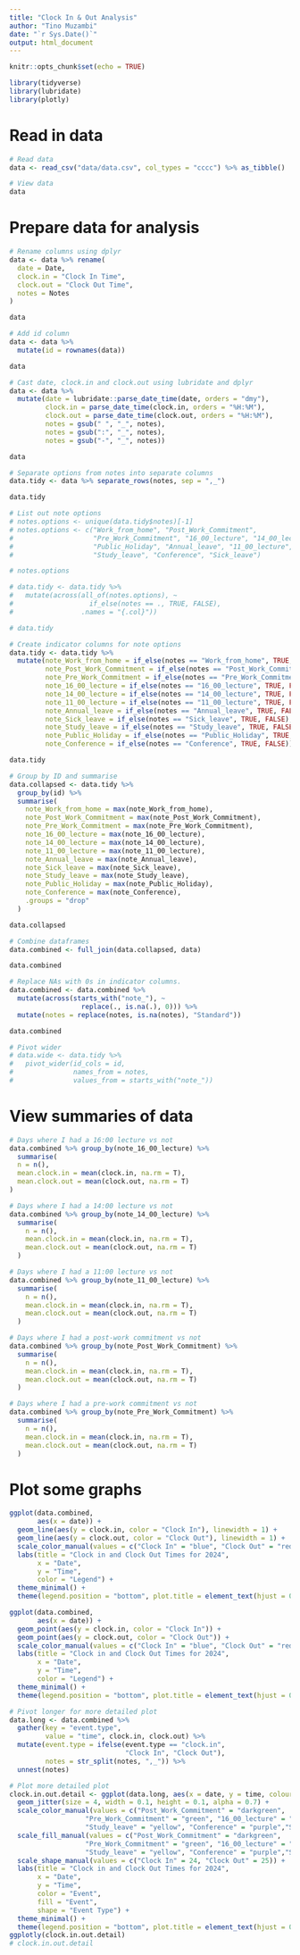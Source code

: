 ```yaml
---
title: "Clock In & Out Analysis"
author: "Tino Muzambi"
date: "`r Sys.Date()`"
output: html_document
---
```


```r
knitr::opts_chunk$set(echo = TRUE)

library(tidyverse)
library(lubridate)
library(plotly)
```

# Read in data
```r
# Read data
data <- read_csv("data/data.csv", col_types = "cccc") %>% as_tibble()
```

```r
# View data
data
```

# Prepare data for analysis
```r
# Rename columns using dplyr
data <- data %>% rename(
  date = Date,
  clock.in = "Clock In Time",
  clock.out = "Clock Out Time",
  notes = Notes
)

data
```

```r
# Add id column
data <- data %>% 
  mutate(id = rownames(data))

data
```

```r
# Cast date, clock.in and clock.out using lubridate and dplyr
data <- data %>% 
  mutate(date = lubridate::parse_date_time(date, orders = "dmy"),
         clock.in = parse_date_time(clock.in, orders = "%H:%M"),
         clock.out = parse_date_time(clock.out, orders = "%H:%M"),
         notes = gsub(" ", "_", notes),
         notes = gsub(":", "_", notes),
         notes = gsub("-", "_", notes))

data
```

```r
# Separate options from notes into separate columns
data.tidy <- data %>% separate_rows(notes, sep = ",_")

data.tidy
```

```r
# List out note options
# notes.options <- unique(data.tidy$notes)[-1]
# notes.options <- c("Work_from_home", "Post_Work_Commitment",
#                    "Pre_Work_Commitment", "16_00_lecture", "14_00_lecture",
#                    "Public_Holiday", "Annual_leave", "11_00_lecture",
#                    "Study_leave", "Conference", "Sick_leave")

# notes.options
```

```r
# data.tidy <- data.tidy %>% 
#   mutate(across(all_of(notes.options), ~
#                   if_else(notes == ., TRUE, FALSE),
#                 .names = "{.col}"))

# data.tidy
```

```r
# Create indicator columns for note options
data.tidy <- data.tidy %>% 
  mutate(note_Work_from_home = if_else(notes == "Work_from_home", TRUE, FALSE),
         note_Post_Work_Commitment = if_else(notes == "Post_Work_Commitment", TRUE, FALSE),
         note_Pre_Work_Commitment = if_else(notes == "Pre_Work_Commitment", TRUE, FALSE),
         note_16_00_lecture = if_else(notes == "16_00_lecture", TRUE, FALSE),
         note_14_00_lecture = if_else(notes == "14_00_lecture", TRUE, FALSE),
         note_11_00_lecture = if_else(notes == "11_00_lecture", TRUE, FALSE),
         note_Annual_leave = if_else(notes == "Annual_leave", TRUE, FALSE),
         note_Sick_leave = if_else(notes == "Sick_leave", TRUE, FALSE),
         note_Study_leave = if_else(notes == "Study_leave", TRUE, FALSE),
         note_Public_Holiday = if_else(notes == "Public_Holiday", TRUE, FALSE),
         note_Conference = if_else(notes == "Conference", TRUE, FALSE))

data.tidy
```

```r
# Group by ID and summarise
data.collapsed <- data.tidy %>% 
  group_by(id) %>% 
  summarise(
    note_Work_from_home = max(note_Work_from_home),
    note_Post_Work_Commitment = max(note_Post_Work_Commitment),
    note_Pre_Work_Commitment = max(note_Pre_Work_Commitment),
    note_16_00_lecture = max(note_16_00_lecture),
    note_14_00_lecture = max(note_14_00_lecture),
    note_11_00_lecture = max(note_11_00_lecture),
    note_Annual_leave = max(note_Annual_leave),
    note_Sick_leave = max(note_Sick_leave),
    note_Study_leave = max(note_Study_leave),
    note_Public_Holiday = max(note_Public_Holiday),
    note_Conference = max(note_Conference),
    .groups = "drop"
  )

data.collapsed
```

```r
# Combine dataframes
data.combined <- full_join(data.collapsed, data)

data.combined
```

```r
# Replace NAs with 0s in indicator columns.
data.combined <- data.combined %>% 
  mutate(across(starts_with("note_"), ~
                  replace(., is.na(.), 0))) %>% 
  mutate(notes = replace(notes, is.na(notes), "Standard"))

data.combined
```

```r
# Pivot wider
# data.wide <- data.tidy %>%
#   pivot_wider(id_cols = id,
#               names_from = notes,
#               values_from = starts_with("note_"))
```

# View summaries of data
```r
# Days where I had a 16:00 lecture vs not
data.combined %>% group_by(note_16_00_lecture) %>%
  summarise(
  n = n(),
  mean.clock.in = mean(clock.in, na.rm = T),
  mean.clock.out = mean(clock.out, na.rm = T)
)
```

```r
# Days where I had a 14:00 lecture vs not
data.combined %>% group_by(note_14_00_lecture) %>%
  summarise(
    n = n(),
    mean.clock.in = mean(clock.in, na.rm = T),
    mean.clock.out = mean(clock.out, na.rm = T)
  )
```

```r
# Days where I had a 11:00 lecture vs not
data.combined %>% group_by(note_11_00_lecture) %>%
  summarise(
    n = n(),
    mean.clock.in = mean(clock.in, na.rm = T),
    mean.clock.out = mean(clock.out, na.rm = T)
  )
```

```r
# Days where I had a post-work commitment vs not
data.combined %>% group_by(note_Post_Work_Commitment) %>%
  summarise(
    n = n(),
    mean.clock.in = mean(clock.in, na.rm = T),
    mean.clock.out = mean(clock.out, na.rm = T)
  )
```

```r
# Days where I had a pre-work commitment vs not
data.combined %>% group_by(note_Pre_Work_Commitment) %>%
  summarise(
    n = n(),
    mean.clock.in = mean(clock.in, na.rm = T),
    mean.clock.out = mean(clock.out, na.rm = T)
  )
```

# Plot some graphs
```r
ggplot(data.combined,
       aes(x = date)) +
  geom_line(aes(y = clock.in, color = "Clock In"), linewidth = 1) +
  geom_line(aes(y = clock.out, color = "Clock Out"), linewidth = 1) +
  scale_color_manual(values = c("Clock In" = "blue", "Clock Out" = "red")) +
  labs(title = "Clock in and Clock Out Times for 2024",
       x = "Date",
       y = "Time",
       color = "Legend") +
  theme_minimal() +
  theme(legend.position = "bottom", plot.title = element_text(hjust = 0.5))
```

```r
ggplot(data.combined,
       aes(x = date)) +
  geom_point(aes(y = clock.in, color = "Clock In")) +
  geom_point(aes(y = clock.out, color = "Clock Out")) +
  scale_color_manual(values = c("Clock In" = "blue", "Clock Out" = "red")) +
  labs(title = "Clock in and Clock Out Times for 2024",
       x = "Date",
       y = "Time",
       color = "Legend") +
  theme_minimal() +
  theme(legend.position = "bottom", plot.title = element_text(hjust = 0.5))
```

```r
# Pivot longer for more detailed plot
data.long <- data.combined %>%
  gather(key = "event.type",
         value = "time", clock.in, clock.out) %>% 
  mutate(event.type = ifelse(event.type == "clock.in", 
                             "Clock In", "Clock Out"),
         notes = str_split(notes, ",_")) %>% 
  unnest(notes)
```

```r
# Plot more detailed plot
clock.in.out.detail <- ggplot(data.long, aes(x = date, y = time, colour = notes, fill = notes, shape = event.type)) +
  geom_jitter(size = 4, width = 0.1, height = 0.1, alpha = 0.7) +
  scale_color_manual(values = c("Post_Work_Commitment" = "darkgreen",
                   "Pre_Work_Commitment" = "green", "16_00_lecture" = "blue", "14_00_lecture" = "red", "11_00_lecture" = "black",
                   "Study_leave" = "yellow", "Conference" = "purple","Standard" = "orange")) + 
  scale_fill_manual(values = c("Post_Work_Commitment" = "darkgreen",
                   "Pre_Work_Commitment" = "green", "16_00_lecture" = "blue", "14_00_lecture" = "red", "11_00_lecture" = "black",
                   "Study_leave" = "yellow", "Conference" = "purple","Standard" = "orange")) +
  scale_shape_manual(values = c("Clock In" = 24, "Clock Out" = 25)) +
  labs(title = "Clock in and Clock Out Times for 2024",
       x = "Date",
       y = "Time",
       color = "Event",
       fill = "Event",
       shape = "Event Type") +
  theme_minimal() +
  theme(legend.position = "bottom", plot.title = element_text(hjust = 0.5))
ggplotly(clock.in.out.detail)
# clock.in.out.detail
```